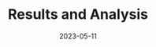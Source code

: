 ---
title: 'Results and Analysis'
date: '2023-05-11'
tags: ['pnoi-phone', 'iisc', 'spire lab', 'research project']
draft: false
summary: 'Existing studies on breath sound signals and inferences.'
pages: [{ href: '0_preface', label: 'Preface'}, 
        { href: '1_introduction', label: 'Introduction'},
        { href: '2_literature', label: 'Literature Review'},
        { href: '3_methods', label: 'Data and Methods'},
        { href: '4_results', label: 'Results and Analysis'},
        { href: '5_conclusion', label: 'Conclusion and Future directions'}]
page: '4_results'
---